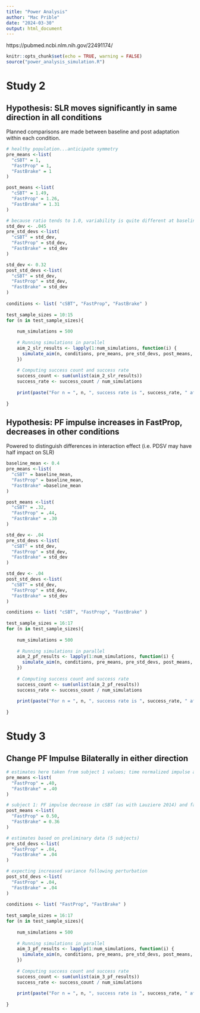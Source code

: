 ```yaml
---
title: "Power Analysis"
author: "Mac Prible"
date: "2024-03-30"
output: html_document
---
```



https://pubmed.ncbi.nlm.nih.gov/22491174/

```r
knitr::opts_chunk$set(echo = TRUE, warning = FALSE)
source("power_analysis_simulation.R")
```

# Study 2
## Hypothesis: SLR moves significantly in same direction in all conditions

Planned comparisons are made between baseline and post adaptation within each condition. 
```r

# healthy population...anticipate symmetry
pre_means <-list(
  "cSBT" = 1,
  "FastProp" = 1,
  "FastBrake" = 1
)

post_means <-list(
  "cSBT" = 1.49,
  "FastProp" = 1.26, 
  "FastBrake" = 1.31 
)

# because ratio tends to 1.0, variability is quite different at baseline and post adaptation
std_dev <- .045
pre_std_devs <-list(
  "cSBT" = std_dev,
  "FastProp" = std_dev,
  "FastBrake" = std_dev
)

std_dev <- 0.32
post_std_devs <-list(
  "cSBT" = std_dev,
  "FastProp" = std_dev,
  "FastBrake" = std_dev
)
    
conditions <- list( "cSBT", "FastProp", "FastBrake" )
    
test_sample_sizes = 10:15
for (n in test_sample_sizes){
  
    num_simulations = 500
    
    # Running simulations in parallel
    aim_2_slr_results <- lapply(1:num_simulations, function(i) {
      simulate_aim(n, conditions, pre_means, pre_std_devs, post_means, post_std_devs, correlation = 0.0, FastPropOnly = FALSE)
    })
    
    # Computing success count and success rate
    success_count <- sum(unlist(aim_2_slr_results))
    success_rate <- success_count / num_simulations
    
    print(paste("For n = ", n, ", success rate is ", success_rate, " after ", num_simulations, " simulations."))
  
}

```


## Hypothesis: PF impulse increases in FastProp, decreases in other conditions

Powered to distinguish differences in interaction effect (i.e. PDSV may have half impact on SLR)
```r

baseline_mean <- 0.4
pre_means <-list(
  "cSBT" = baseline_mean,
  "FastProp" = baseline_mean,
  "FastBrake" =baseline_mean
)

post_means <-list(
  "cSBT" = .32,
  "FastProp" = .44, 
  "FastBrake" = .30
)

std_dev <- .04
pre_std_devs <-list(
  "cSBT" = std_dev,
  "FastProp" = std_dev,
  "FastBrake" = std_dev
)

std_dev <- .04
post_std_devs <-list(
  "cSBT" = std_dev,
  "FastProp" = std_dev,
  "FastBrake" = std_dev
)

conditions <- list( "cSBT", "FastProp", "FastBrake" )
       
test_sample_sizes = 16:17
for (n in test_sample_sizes){
  
    num_simulations = 500
    
    # Running simulations in parallel
    aim_2_pf_results <- lapply(1:num_simulations, function(i) {
      simulate_aim(n, conditions, pre_means, pre_std_devs, post_means, post_std_devs, correlation=0.0, FastPropOnly = FALSE)
    })
    
    # Computing success count and success rate
    success_count <- sum(unlist(aim_2_pf_results))
    success_rate <- success_count / num_simulations
    
    print(paste("For n = ", n, ", success rate is ", success_rate, " after ", num_simulations, " simulations."))
  
}

```


# Study 3

## Change PF Impulse Bilaterally in either direction


```r

# estimates here taken from subject 1 values; time normalized impulse across stance
pre_means <-list(
  "FastProp" = .40,
  "FastBrake" = .40
)

# subject 1: PF impulse decrease in cSBT (as with Lauziere 2014) and fastBrake, increased with FastProp
post_means <-list(
  "FastProp" = 0.50,
  "FastBrake" = 0.36
)

# estimates based on preliminary data (5 subjects)
pre_std_devs <-list(
  "FastProp" = .04,
  "FastBrake" = .04
)

# expecting increased variance following perturbation
post_std_devs <-list(
  "FastProp" = .04,
  "FastBrake" = .04
)
    
conditions <- list( "FastProp", "FastBrake" )
    
test_sample_sizes = 16:17
for (n in test_sample_sizes){
  
    num_simulations = 500
    
    # Running simulations in parallel
    aim_3_pf_results <- lapply(1:num_simulations, function(i) {
      simulate_aim(n, conditions, pre_means, pre_std_devs, post_means, post_std_devs, correlation = 0.0, FastPropOnly = FALSE)
    })
    
    # Computing success count and success rate
    success_count <- sum(unlist(aim_3_pf_results))
    success_rate <- success_count / num_simulations
    
    print(paste("For n = ", n, ", success rate is ", success_rate, " after ", num_simulations, " simulations."))
  
}

```
